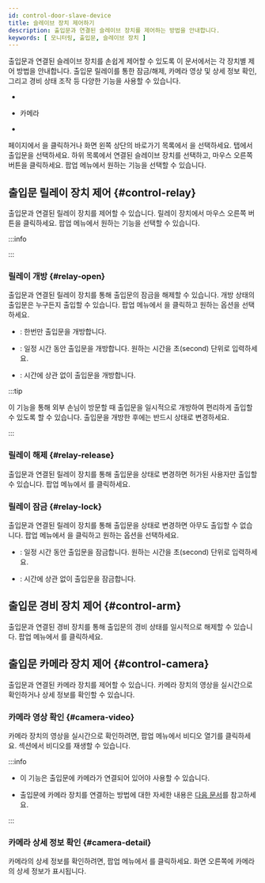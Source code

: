 ```yaml
---
id: control-door-slave-device
title: 슬레이브 장치 제어하기
description: 출입문과 연결된 슬레이브 장치를 제어하는 방법을 안내합니다.
keywords: [ 모니터링, 출입문, 슬레이브 장치 ]
---
```


출입문과 연결된 슬레이브 장치를 손쉽게 제어할 수 있도록 이 문서에서는 각 장치별 제어 방법을 안내합니다. 출입문 릴레이를 통한 잠금/해제, 카메라 영상 및 상세 정보 확인, 그리고 경비 상태 조작 등 다양한 기능을 사용할 수 있습니다.

* <Cmd sid='arena.tree.door.doorRelay' className='normal' />

* 카메라

* <Cmd sid='arena.tree.contextMenu.arm' className='normal' />

<Cmd sid='common.header.launcher' /> 페이지에서 <Cmd sid='common.header.arena' />을 클릭하거나 화면 왼쪽 상단의 바로가기 목록에서 <Cmd sid='common.header.arena' />을 선택하세요. <Cmd sid='arena.tree.door.title' /> 탭에서 출입문을 선택하세요. 하위 목록에서 연결된 슬레이브 장치를 선택하고, 마우스 오른쪽 버튼을 클릭하세요. 팝업 메뉴에서 원하는 기능을 선택할 수 있습니다.

## 출입문 릴레이 장치 제어 {#control-relay}

출입문과 연결된 릴레이 장치를 제어할 수 있습니다. 릴레이 장치에서 마우스 오른쪽 버튼을 클릭하세요. 팝업 메뉴에서 원하는 기능을 선택할 수 있습니다.

:::info

<Glossary termid='relay'/>

:::

### 릴레이 개방 {#relay-open}

출입문과 연결된 릴레이 장치를 통해 출입문의 잠금을 해제할 수 있습니다. 개방 상태의 출입문은 누구든지 출입할 수 있습니다. 팝업 메뉴에서 <Cmd sid='arena.tree.contextMenu.unlock' />을 클릭하고 원하는 옵션을 선택하세요.

* <Cmd sid='arena.tree.contextMenu.unlockOnce' />: 한번만 출입문을 개방합니다.

* <Cmd sid='arena.tree.contextMenu.unlockTimed' />: 일정 시간 동안 출입문을 개방합니다. 원하는 시간을 초(second) 단위로 입력하세요.

* <Cmd sid='arena.tree.contextMenu.unlockPermanent' />: 시간에 상관 없이 출입문을 개방합니다.

:::tip

이 기능을 통해 외부 손님이 방문할 때 출입문을 일시적으로 개방하여 편리하게 출입할 수 있도록 할 수 있습니다. 출입문을 개방한 후에는 반드시 <Cmd sid='arena.tree.contextMenu.normalize' /> 상태로 변경하세요.

:::

### 릴레이 해제 {#relay-release}

출입문과 연결된 릴레이 장치를 통해 출입문을 <Cmd sid='arena.tree.contextMenu.normalize' /> 상태로 변경하면 허가된 사용자만 출입할 수 있습니다. 팝업 메뉴에서 <Cmd sid='arena.tree.contextMenu.normalize' />를 클릭하세요. 

### 릴레이 잠금 {#relay-lock}

출입문과 연결된 릴레이 장치를 통해 출입문을 <Cmd sid='arena.tree.contextMenu.lock' /> 상태로 변경하면 아무도 출입할 수 없습니다. 팝업 메뉴에서 <Cmd sid='arena.tree.contextMenu.lock' />을 클릭하고 원하는 옵션을 선택하세요.

* <Cmd sid='arena.tree.contextMenu.unlockTimed' />: 일정 시간 동안 출입문을 잠금합니다. 원하는 시간을 초(second) 단위로 입력하세요.

* <Cmd sid='arena.tree.contextMenu.lockPermanent' />: 시간에 상관 없이 출입문을 잠금합니다.


## 출입문 경비 장치 제어 {#control-arm}

출입문과 연결된 경비 장치를 통해 출입문의 경비 상태를 일시적으로 해제할 수 있습니다. 팝업 메뉴에서 <Cmd sid='arena.tree.contextMenu.disarm' />를 클릭하세요.


## 출입문 카메라 장치 제어 {#control-camera}

출입문과 연결된 카메라 장치를 제어할 수 있습니다. 카메라 장치의 영상을 실시간으로 확인하거나 상세 정보를 확인할 수 있습니다.

### 카메라 영상 확인 {#camera-video}

카메라 장치의 영상을 실시간으로 확인하려면, 팝업 메뉴에서 <Cmd>비디오 열기</Cmd>를 클릭하세요. <Cmd sid='common.header.arena' /> 섹션에서 비디오를 재생할 수 있습니다.

:::info

* 이 기능은 출입문에 카메라가 연결되어 있어야 사용할 수 있습니다.

* 출입문에 카메라 장치를 연결하는 방법에 대한 자세한 내용은 [다음 문서](#)를 참고하세요.

:::

### 카메라 상세 정보 확인 {#camera-detail}

카메라의 상세 정보를 확인하려면, 팝업 메뉴에서 <Cmd sid='arena.tree.contextMenu.viewDetail' />를 클릭하세요. 화면 오른쪽에 카메라의 상세 정보가 표시됩니다.